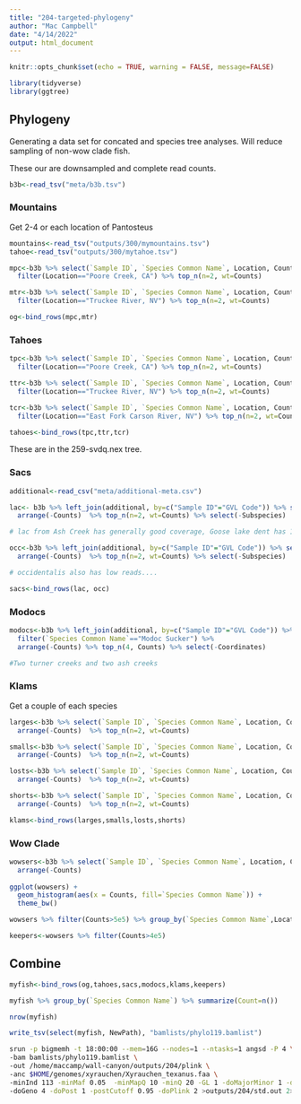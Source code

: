 ```yaml
---
title: "204-targeted-phylogeny"
author: "Mac Campbell"
date: "4/14/2022"
output: html_document
---
```


```r
knitr::opts_chunk$set(echo = TRUE, warning = FALSE, message=FALSE)
```


```r
library(tidyverse)
library(ggtree)
```

## Phylogeny

Generating a data set for concated and species tree analyses. Will reduce sampling of non-wow clade fish.

These our are downsampled and complete read counts.

```r
b3b<-read_tsv("meta/b3b.tsv")
```

### Mountains
Get 2-4 or each location of Pantosteus

```r
mountains<-read_tsv("outputs/300/mymountains.tsv")
tahoe<-read_tsv("outputs/300/mytahoe.tsv")
```

```r
mpc<-b3b %>% select(`Sample ID`, `Species Common Name`, Location, Counts, NewPath) %>% filter(`Sample ID` %in% mountains$sample) %>% group_by(Location) %>% arrange(-Counts) %>%
  filter(Location=="Poore Creek, CA") %>% top_n(n=2, wt=Counts)

mtr<-b3b %>% select(`Sample ID`, `Species Common Name`, Location, Counts, NewPath) %>% filter(`Sample ID` %in% mountains$sample) %>% group_by(Location) %>% arrange(-Counts) %>%
  filter(Location=="Truckee River, NV") %>% top_n(n=2, wt=Counts)
```

```r
og<-bind_rows(mpc,mtr)
```


### Tahoes
```r
tpc<-b3b %>% select(`Sample ID`, `Species Common Name`, Location, Counts, NewPath) %>% filter(`Sample ID` %in% tahoe$sample) %>% group_by(Location) %>% arrange(-Counts) %>%
  filter(Location=="Poore Creek, CA") %>% top_n(n=2, wt=Counts)

ttr<-b3b %>% select(`Sample ID`, `Species Common Name`, Location, Counts, NewPath) %>% filter(`Sample ID` %in% tahoe$sample) %>% group_by(Location) %>% arrange(-Counts) %>%
  filter(Location=="Truckee River, NV") %>% top_n(n=2, wt=Counts)

tcr<-b3b %>% select(`Sample ID`, `Species Common Name`, Location, Counts, NewPath) %>% filter(`Sample ID` %in% tahoe$sample) %>% group_by(Location) %>% arrange(-Counts) %>%
  filter(Location=="East Fork Carson River, NV") %>% top_n(n=2, wt=Counts)

```

```r
tahoes<-bind_rows(tpc,ttr,tcr)
```

These are in the 259-svdq.nex tree.

### Sacs

```r
additional<-read_csv("meta/additional-meta.csv")

lac<- b3b %>% left_join(additional, by=c("Sample ID"="GVL Code")) %>% select(`Sample ID`, `Species Common Name`, Location, Counts, NewPath, Subspecies) %>% filter(Subspecies=="lacuanserinus") %>%
  arrange(-Counts)  %>% top_n(n=2, wt=Counts) %>% select(-Subspecies)

# lac from Ash Creek has generally good coverage, Goose lake dent has 156708 reads (1208-008)

occ<-b3b %>% left_join(additional, by=c("Sample ID"="GVL Code")) %>% select(`Sample ID`, `Species Common Name`, Location, Counts, NewPath, Subspecies) %>% filter(Subspecies=="occidentalis") %>%
  arrange(-Counts)  %>% top_n(n=2, wt=Counts) %>% select(-Subspecies)

# occidentalis also has low reads.... 
```

```r
sacs<-bind_rows(lac, occ)
```

### Modocs
```r
modocs<-b3b %>% left_join(additional, by=c("Sample ID"="GVL Code")) %>% select(`Sample ID`, `Species Common Name`, Location, Counts, NewPath, Coordinates) %>%
  filter(`Species Common Name`=="Modoc Sucker") %>% 
  arrange(-Counts) %>% top_n(4, Counts) %>% select(-Coordinates)

#Two turner creeks and two ash creeks
```


### Klams

Get a couple of each species
```r
larges<-b3b %>% select(`Sample ID`, `Species Common Name`, Location, Counts, NewPath) %>% filter(`Species Common Name`=="Klamath Largescale Sucker") %>%
  arrange(-Counts)  %>% top_n(n=2, wt=Counts)

smalls<-b3b %>% select(`Sample ID`, `Species Common Name`, Location, Counts, NewPath) %>% filter(`Species Common Name`=="Klamath Smallscale Sucker") %>%
  arrange(-Counts)  %>% top_n(n=2, wt=Counts)

losts<-b3b %>% select(`Sample ID`, `Species Common Name`, Location, Counts, NewPath) %>% filter(`Species Common Name`=="Lost River Sucker") %>%
  arrange(-Counts)  %>% top_n(n=2, wt=Counts)

shorts<-b3b %>% select(`Sample ID`, `Species Common Name`, Location, Counts, NewPath) %>% filter(`Species Common Name`=="Shortnose Sucker") %>%
  arrange(-Counts)  %>% top_n(n=2, wt=Counts)
```

```r
klams<-bind_rows(larges,smalls,losts,shorts)
```


### Wow Clade
```r
wowsers<-b3b %>% select(`Sample ID`, `Species Common Name`, Location, Counts, NewPath) %>% filter(`Species Common Name` %in% c("Wall Canyon Sucker","Warner Sucker","Owens Sucker")) %>%
  arrange(-Counts) 
  
ggplot(wowsers) +
  geom_histogram(aes(x = Counts, fill=`Species Common Name`)) +
  theme_bw()
```

```r
wowsers %>% filter(Counts>5e5) %>% group_by(`Species Common Name`,Location) %>% summarize(Count=n())
```

```r
keepers<-wowsers %>% filter(Counts>4e5)
```


## Combine

```r
myfish<-bind_rows(og,tahoes,sacs,modocs,klams,keepers)

myfish %>% group_by(`Species Common Name`) %>% summarize(Count=n())
```


```r
nrow(myfish)
```


```r
write_tsv(select(myfish, NewPath), "bamlists/phylo119.bamlist")
```
```sh
srun -p bigmemh -t 18:00:00 --mem=16G --nodes=1 --ntasks=1 angsd -P 4 \
-bam bamlists/phylo119.bamlist \
-out /home/maccamp/wall-canyon/outputs/204/plink \
-anc $HOME/genomes/xyrauchen/Xyrauchen_texanus.faa \
-minInd 113 -minMaf 0.05  -minMapQ 10 -minQ 20 -GL 1 -doMajorMinor 1 -doMaf 1 -SNP_pval 1e-6 \
-doGeno 4 -doPost 1 -postCutoff 0.95 -doPlink 2 >outputs/204/std.out 2>outputs/204/std.err &
```
